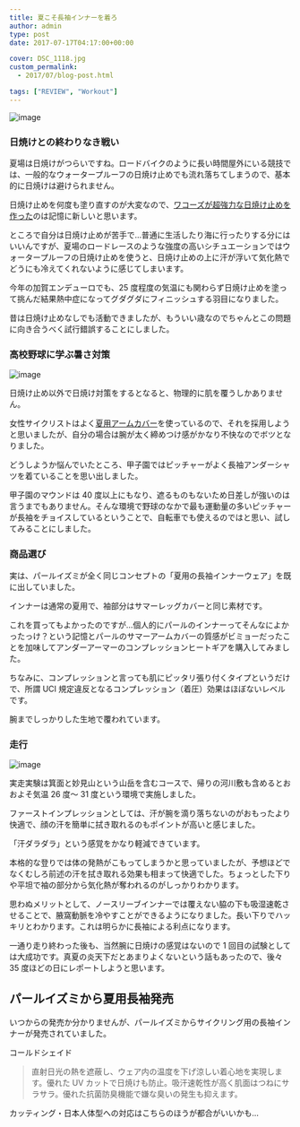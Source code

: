 ---
title: 夏こそ長袖インナーを着ろ
author: admin
type: post
date: 2017-07-17T04:17:00+00:00

cover: DSC_1118.jpg
custom_permalink:
  - 2017/07/blog-post.html

tags: ["REVIEW", "Workout"]
---

![image](./DSC_1118.jpg)

### 日焼けとの終わりなき戦い

夏場は日焼けがつらいですね。ロードバイクのように長い時間屋外にいる競技では、一般的なウォータープルーフの日焼け止めでも流れ落ちてしまうので、基本的に日焼けは避けられません。

日焼け止めを何度も塗り直すのが大変なので、<a href="http://amzn.to/2txaJVz" target="_blank" rel="noopener">ワコーズが超強力な日焼け止めを作った</a>のは記憶に新しいと思います。

ところで自分は日焼け止めが苦手で…普通に生活したり海に行ったりする分にはいいんですが、夏場のロードレースのような強度の高いシチュエーションではウォータープルーフの日焼け止めを使うと、日焼け止めの上に汗が浮いて気化熱でどうにも冷えてくれないように感じてしまいます。

今年の加賀エンデューロでも、25 度程度の気温にも関わらず日焼け止めを塗って挑んだ結果熱中症になってグダグダにフィニッシュする羽目になりました。

昔は日焼け止めなしでも活動できましたが、もういい歳なのでちゃんとこの問題に向き合うべく試行錯誤することにしました。

### 高校野球に学ぶ暑さ対策

![image](./82cda2205c50bda27dff3e868d4a2cbc.jpg)

日焼け止め以外で日焼け対策をするとなると、物理的に肌を覆うしかありません。

女性サイクリストはよく<a href="http://amzn.to/2tx4mS1" target="_blank" rel="noopener">夏用アームカバー</a>を使っているので、それを採用しようと思いましたが、自分の場合は腕が太く締めつけ感がかなり不快なのでボツとなりました。

どうしようか悩んでいたところ、甲子園ではピッチャーがよく長袖アンダーシャツを着ていることを思い出しました。

甲子園のマウンドは 40 度以上にもなり、遮るものもないため日差しが強いのは言うまでもありません。そんな環境で野球のなかで最も運動量の多いピッチャーが長袖をチョイスしているということで、自転車でも使えるのではと思い、試してみることにしました。

### 商品選び

実は、パールイズミが全く同じコンセプトの「夏用の長袖インナーウェア」を既に出していました。

<LinkBox isAmazonLink url="https://www.amazon.co.jp/dp/B00R5QVRPY/" />

インナーは通常の夏用で、袖部分はサマーレッグカバーと同じ素材です。

これを買ってもよかったのですが…個人的にパールのインナーってそんなによかったっけ？という記憶とパールのサマーアームカバーの質感がビミョーだったことを加味してアンダーアーマーのコンプレッションヒートギアを購入してみました。

<LinkBox isAmazonLink url="https://www.amazon.co.jp/dp/B01BVBMYZA/" />

ちなみに、コンプレッションと言っても肌にピッタリ張り付くタイプというだけで、所謂 UCI 規定違反となるコンプレッション（着圧）効果はほぼないレベルです。

腕までしっかりした生地で覆われています。

### 走行

![image](./DSC_1119.jpg)

実走実験は箕面と妙見山という山岳を含むコースで、帰りの河川敷も含めるとおおよそ気温 26 度～ 31 度という環境で実施しました。

ファーストインプレッションとしては、汗が腕を滴り落ちないのがおもったより快適で、顔の汗を簡単に拭き取れるのもポイントが高いと感じました。

「汗ダラダラ」という感覚をかなり軽減できています。

本格的な登りでは体の発熱がこもってしまうかと思っていましたが、予想ほどでなくむしろ前述の汗を拭き取れる効果も相まって快適でした。ちょっとした下りや平坦で袖の部分から気化熱が奪われるのがしっかりわかります。

思わぬメリットとして、ノースリーブインナーでは覆えない脇の下も吸湿速乾させることで、腋窩動脈を冷やすことができるようになりました。長い下りでハッキリとわかります。これは明らかに長袖による利点になります。

一通り走り終わった後も、当然腕に日焼けの感覚はないので 1 回目の試験としては大成功です。真夏の炎天下だとあまりよくないという話もあったので、後々 35 度ほどの日にレポートしようと思います。

<LinkBox isAmazonLink url="https://www.amazon.co.jp/dp/B00BV29520/" />

## パールイズミから夏用長袖発売

いつからの発売か分かりませんが、パールイズミからサイクリング用の長袖インナーが発売されていました。

コールドシェイド

> 直射日光の熱を遮蔽し、ウェア内の温度を下げ涼しい着心地を実現します。優れた UV カットで日焼けも防止。吸汗速乾性が高く肌面はつねにサラサラ。優れた抗菌防臭機能で嫌な臭いの発生も抑えます。

カッティング・日本人体型への対応はこちらのほうが都合がいいかも…

<LinkBox
  isAmazonLink
  url="https://www.amazon.co.jp/dp/B07QCFG3BD/?tag=gensobunya-22"
/>

